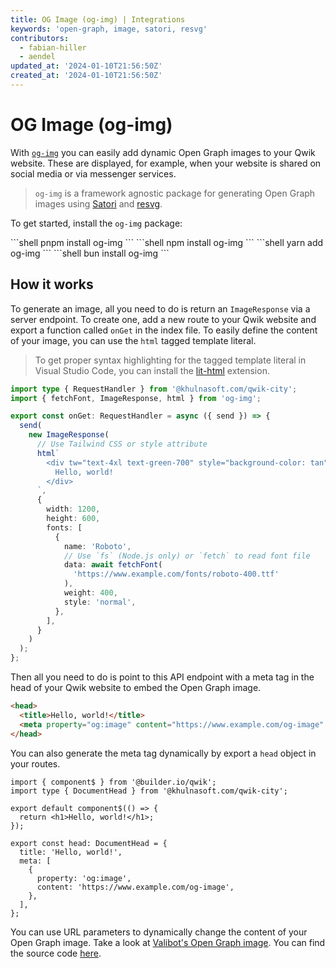 ```yaml
---
title: OG Image (og-img) | Integrations
keywords: 'open-graph, image, satori, resvg'
contributors:
  - fabian-hiller
  - aendel
updated_at: '2024-01-10T21:56:50Z'
created_at: '2024-01-10T21:56:50Z'
---
```



# OG Image (og-img)

With [`og-img`](https://github.com/fabian-hiller/og-img) you can easily add dynamic Open Graph images to your Qwik website. These are displayed, for example, when your website is shared on social media or via messenger services.

> `og-img` is a framework agnostic package for generating Open Graph images using [Satori](https://github.com/vercel/satori) and [resvg](https://github.com/RazrFalcon/resvg).

To get started, install the `og-img` package:

<PackageManagerTabs>
<span q:slot="pnpm">
```shell
pnpm install og-img
```
</span>
<span q:slot="npm">
```shell
npm install og-img
```
</span>
<span q:slot="yarn">
```shell
yarn add og-img
```
</span>
<span q:slot="bun">
```shell
bun install og-img
```
</span>
</PackageManagerTabs>

## How it works

To generate an image, all you need to do is return an `ImageResponse` via a server endpoint. To create one, add a new route to your Qwik website and export a function called `onGet` in the index file. To easily define the content of your image, you can use the `html` tagged template literal.

> To get proper syntax highlighting for the tagged template literal in Visual Studio Code, you can install the [lit-html](https://marketplace.visualstudio.com/items?itemName=bierner.lit-html) extension.

```ts title="src/routes/og-image/index.ts"
import type { RequestHandler } from '@khulnasoft.com/qwik-city';
import { fetchFont, ImageResponse, html } from 'og-img';

export const onGet: RequestHandler = async ({ send }) => {
  send(
    new ImageResponse(
      // Use Tailwind CSS or style attribute
      html`
        <div tw="text-4xl text-green-700" style="background-color: tan">
          Hello, world!
        </div>
      `,
      {
        width: 1200,
        height: 600,
        fonts: [
          {
            name: 'Roboto',
            // Use `fs` (Node.js only) or `fetch` to read font file
            data: await fetchFont(
              'https://www.example.com/fonts/roboto-400.ttf'
            ),
            weight: 400,
            style: 'normal',
          },
        ],
      }
    )
  );
};
```

Then all you need to do is point to this API endpoint with a meta tag in the head of your Qwik website to embed the Open Graph image.

```html
<head>
  <title>Hello, world!</title>
  <meta property="og:image" content="https://www.example.com/og-image" />
</head>
```

You can also generate the meta tag dynamically by export a `head` object in your routes.

```tsx title="src/routes/index.tsx"
import { component$ } from '@builder.io/qwik';
import type { DocumentHead } from '@khulnasoft.com/qwik-city';

export default component$(() => {
  return <h1>Hello, world!</h1>;
});

export const head: DocumentHead = {
  title: 'Hello, world!',
  meta: [
    {
      property: 'og:image',
      content: 'https://www.example.com/og-image',
    },
  ],
};
```

You can use URL parameters to dynamically change the content of your Open Graph image. Take a look at [Valibot's Open Graph image](https://valibot.dev/og-image/?title=Example%20Title&description=The%20content%20of%20this%20image%20was%20generated%20dynamically). You can find the source code [here](https://github.com/fabian-hiller/valibot/blob/main/website/src/routes/og-image/index.ts).
